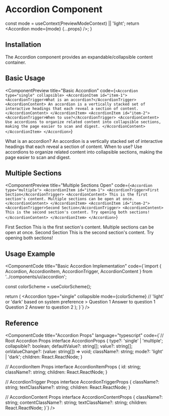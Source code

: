 # Accordion Component


  const mode = useContext(PreviewModeContext) || 'light';
  return <Accordion mode={mode} {...props} />;
}

## Installation

The Accordion component provides an expandable/collapsible content container.

<ComponentCode 
  language="bash"
  code="npx nativecn add accordion"
  title="Installation Command"
/>

## Basic Usage

<ComponentPreview
  title="Basic Accordion"
  code={`<Accordion type="single" collapsible>
  <AccordionItem id="item-1">
    <AccordionTrigger>What is an accordion?</AccordionTrigger>
    <AccordionContent>
      An accordion is a vertically stacked set of interactive headings that each reveal a section of content.
    </AccordionContent>
  </AccordionItem>
  <AccordionItem id="item-2">
    <AccordionTrigger>When to use?</AccordionTrigger>
    <AccordionContent>
      Use accordions to organize related content into collapsible sections, making the page easier to scan and digest.
    </AccordionContent>
  </AccordionItem>
</Accordion>`}
>
  <AccordionWithMode type="single" collapsible>
    <AccordionItem id="item-1">
      <AccordionTrigger>What is an accordion?</AccordionTrigger>
      <AccordionContent>
        An accordion is a vertically stacked set of interactive headings that each reveal a section of content.
      </AccordionContent>
    </AccordionItem>
    <AccordionItem id="item-2">
      <AccordionTrigger>When to use?</AccordionTrigger>
      <AccordionContent>
        Use accordions to organize related content into collapsible sections, making the page easier to scan and digest.
      </AccordionContent>
    </AccordionItem>
  </AccordionWithMode>
</ComponentPreview>

## Multiple Sections

<ComponentPreview
  title="Multiple Sections Open"
  code={`<Accordion type="multiple">
  <AccordionItem id="item-1">
    <AccordionTrigger>First Section</AccordionTrigger>
    <AccordionContent>
      This is the first section's content. Multiple sections can be open at once.
    </AccordionContent>
  </AccordionItem>
  <AccordionItem id="item-2">
    <AccordionTrigger>Second Section</AccordionTrigger>
    <AccordionContent>
      This is the second section's content. Try opening both sections!
    </AccordionContent>
  </AccordionItem>
</Accordion>`}
>
  <AccordionWithMode type="multiple">
    <AccordionItem id="item-1">
      <AccordionTrigger>First Section</AccordionTrigger>
      <AccordionContent>
        This is the first section's content. Multiple sections can be open at once.
      </AccordionContent>
    </AccordionItem>
    <AccordionItem id="item-2">
      <AccordionTrigger>Second Section</AccordionTrigger>
      <AccordionContent>
        This is the second section's content. Try opening both sections!
      </AccordionContent>
    </AccordionItem>
  </AccordionWithMode>
</ComponentPreview>

## Usage Example

<ComponentCode
  title="Basic Accordion Implementation"
  code={`import { Accordion, AccordionItem, AccordionTrigger, AccordionContent } from '../components/ui/accordion';

  const colorScheme = useColorScheme();
  
  return (
    <Accordion 
      type="single"
      collapsible
      mode={colorScheme} // 'light' or 'dark' based on system preference
    >
      <AccordionItem id="faq-1">
        <AccordionTrigger>Question 1</AccordionTrigger>
        <AccordionContent>Answer to question 1</AccordionContent>
      </AccordionItem>
      <AccordionItem id="faq-2">
        <AccordionTrigger>Question 2</AccordionTrigger>
        <AccordionContent>Answer to question 2</AccordionContent>
      </AccordionItem>
    </Accordion>
  );
}`}
/>

## Reference

<ComponentCode
  title="Accordion Props"
  language="typescript"
  code={`// Root Accordion Props
interface AccordionProps {
  type?: 'single' | 'multiple';
  collapsible?: boolean;
  defaultValue?: string[];
  value?: string[];
  onValueChange?: (value: string[]) => void;
  className?: string;
  mode?: 'light' | 'dark';
  children: React.ReactNode;
}

// AccordionItem Props
interface AccordionItemProps {
  id: string;
  className?: string;
  children: React.ReactNode;
}

// AccordionTrigger Props
interface AccordionTriggerProps {
  className?: string;
  textClassName?: string;
  children: React.ReactNode;
}

// AccordionContent Props
interface AccordionContentProps {
  className?: string;
  contentClassName?: string;
  textClassName?: string;
  children: React.ReactNode;
}`}
/>
